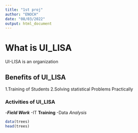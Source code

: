 ---
title: "1st proj"
author: "ENOCH"
date: "08/03/2022"
output: html_document
---

# What is UI_LISA
UI-LISA is an organization 

## Benefits of UI_LISA
1.Training of Students
2.Solving statistical Problems Practically

### Activities of UI_LISA
-***Field Work***
-IT **Training**
-Data *Analysis*
```{r echo=FALSE}
data(trees)
head(trees)

```

